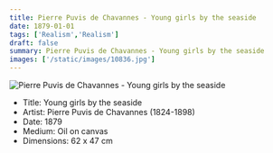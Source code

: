 ```yaml
---
title: Pierre Puvis de Chavannes - Young girls by the seaside
date: 1879-01-01
tags: ['Realism','Realism']
draft: false
summary: Pierre Puvis de Chavannes - Young girls by the seaside
images: ['/static/images/10836.jpg']
---
```


![Pierre Puvis de Chavannes - Young girls by the seaside](/static/images/10836.jpg)

* Title: Young girls by the seaside
* Artist: Pierre Puvis de Chavannes (1824-1898)
* Date: 1879
* Medium: Oil on canvas
* Dimensions: 62 x 47 cm


